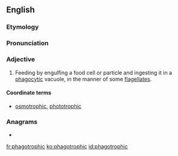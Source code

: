 ==English==

===Etymology===
{{suffix|phagotrophy|ic|lang=en}}

===Pronunciation===
{{rfp|lang=en}}

===Adjective===
{{en-adj|-}}

# {{label|en|microbiology}} Feeding by engulfing a food cell or particle and ingesting it in a [[phagocytic]] vacuole, in the manner of some [[flagellate]]s.

====Coordinate terms====
* [[osmotrophic]], [[phototrophic]]

===Anagrams===
* {{l|en|photographic}}

[[fr:phagotrophic]]
[[ko:phagotrophic]]
[[id:phagotrophic]]